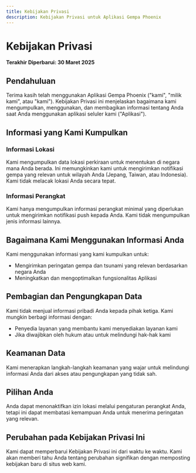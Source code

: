 ```yaml
---
title: Kebijakan Privasi
description: Kebijakan Privasi untuk Aplikasi Gempa Phoenix
---
```


# Kebijakan Privasi

**Terakhir Diperbarui: 30 Maret 2025**

## Pendahuluan

Terima kasih telah menggunakan Aplikasi Gempa Phoenix ("kami", "milik kami", atau "kami"). Kebijakan Privasi ini menjelaskan bagaimana kami mengumpulkan, menggunakan, dan membagikan informasi tentang Anda saat Anda menggunakan aplikasi seluler kami ("Aplikasi").

## Informasi yang Kami Kumpulkan

### Informasi Lokasi
Kami mengumpulkan data lokasi perkiraan untuk menentukan di negara mana Anda berada. Ini memungkinkan kami untuk mengirimkan notifikasi gempa yang relevan untuk wilayah Anda (Jepang, Taiwan, atau Indonesia). Kami tidak melacak lokasi Anda secara tepat.

### Informasi Perangkat
Kami hanya mengumpulkan informasi perangkat minimal yang diperlukan untuk mengirimkan notifikasi push kepada Anda. Kami tidak mengumpulkan jenis informasi lainnya.

## Bagaimana Kami Menggunakan Informasi Anda

Kami menggunakan informasi yang kami kumpulkan untuk:
- Mengirimkan peringatan gempa dan tsunami yang relevan berdasarkan negara Anda
- Meningkatkan dan mengoptimalkan fungsionalitas Aplikasi

## Pembagian dan Pengungkapan Data

Kami tidak menjual informasi pribadi Anda kepada pihak ketiga. Kami mungkin berbagi informasi dengan:
- Penyedia layanan yang membantu kami menyediakan layanan kami
- Jika diwajibkan oleh hukum atau untuk melindungi hak-hak kami

## Keamanan Data

Kami menerapkan langkah-langkah keamanan yang wajar untuk melindungi informasi Anda dari akses atau pengungkapan yang tidak sah.

## Pilihan Anda

Anda dapat menonaktifkan izin lokasi melalui pengaturan perangkat Anda, tetapi ini dapat membatasi kemampuan Anda untuk menerima peringatan yang relevan.

## Perubahan pada Kebijakan Privasi Ini

Kami dapat memperbarui Kebijakan Privasi ini dari waktu ke waktu. Kami akan memberi tahu Anda tentang perubahan signifikan dengan memposting kebijakan baru di situs web kami.

